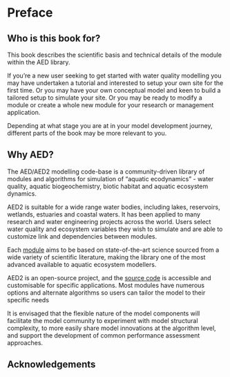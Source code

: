 # Preface {-}

## Who is this book for? {-}

This book describes the scientific basis and technical details of the module within the AED library. 

If you’re a new user seeking to get started with water quality modelling you may have undertaken a tutorial and interested to setup your own site for the first time. Or you may have your own conceptual model and keen to build a tailored setup to simulate your site. Or you may be ready to modify a module or create a whole new module for your research or management application.

Depending at what stage you are at in your model development journey, different parts of the book may be more relevant to you.

## Why AED? {-}

The AED/AED2 modelling code-base is a community-driven library of modules and algorithms for simulation of "aquatic ecodynamics" - water quality, aquatic biogeochemistry, biotic habitat and aquatic ecosystem dynamics. 

AED2 is suitable for a wide range water bodies, including lakes, reservoirs, wetlands, estuaries and coastal waters. It has been applied to many research and water engineering projects across the world. Users select water quality and ecosystem variables they wish to simulate and are able to customize link and dependencies between modules.

Each <ins>module</ins> aims to be based on state-of-the-art science sourced from a wide variety of scientific literature, making the library one of the most advanced available to aquatic ecosystem modellers.

AED2 is an open-source project, and the <ins>source code</ins> is accessible and customisable for specific applications. Most modules have numerous options and alternate algorithms so users can tailor the model to their specific needs

It is envisaged that the flexible nature of the model components will facilitate the model community to experiment with model structural complexity, to more easily share model innovations at the algorithm level, and support the development of common performance assessment approaches.

## Acknowledgements {-}